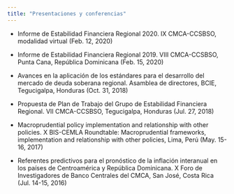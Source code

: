 ```yaml
---
title: "Presentaciones y conferencias"
---
```

-  Informe de Estabilidad Financiera Regional 2020. IX CMCA-CCSBSO, modalidad virtual (Feb. 12, 2020)

-  Informe de Estabilidad Financiera Regional 2019. VIII CMCA-CCSBSO, Punta Cana, República Dominicana (Feb. 15, 2020)


-  Avances en la aplicación de los estándares para el desarrollo del mercado de deuda soberana regional. Asamblea de directores, BCIE, Tegucigalpa, Honduras (Oct. 31, 2018)

- Propuesta de Plan de Trabajo del Grupo de Estabilidad Financiera Regional. VII CMCA-CCSBSO, Tegucigalpa, Honduras (Jul. 27, 2018)

- Macroprudential policy implementation and relationship with other policies. X BIS-CEMLA Roundtable: Macroprudential frameworks, implementation and relationship with other policies, Lima, Perú (May. 15-16, 2017)

- Referentes predictivos para el pronóstico de la inflación interanual en los países de Centroamérica y República Dominicana. X Foro de Investigadores de Banco Centrales del CMCA, San José, Costa Rica (Jul. 14-15, 2016)
